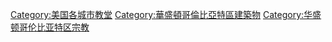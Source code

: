 [[Category:美国各城市教堂|Category:美国各城市教堂]]
[[Category:華盛頓哥倫比亞特區建築物|Category:華盛頓哥倫比亞特區建築物]]
[[Category:华盛顿哥伦比亚特区宗教|Category:华盛顿哥伦比亚特区宗教]]